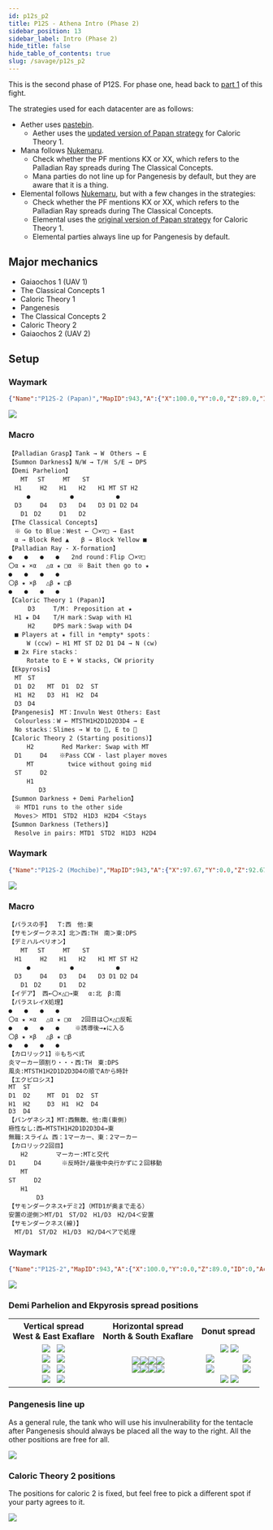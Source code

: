 ```yaml
---
id: p12s_p2
title: P12S - Athena Intro (Phase 2)
sidebar_position: 13
sidebar_label: Intro (Phase 2)
hide_title: false
hide_table_of_contents: true
slug: /savage/p12s_p2
---
```




This is the second phase of P12S. For phase one, head back to [part 1](/savage/p12s_p1) of this fight.

The strategies used for each datacenter are as follows:
- Aether uses [pastebin](https://pastebin.com/gc93tBFY).
  - Aether uses the [updated version of Papan strategy](https://ff14.toolboxgaming.space/?id=286982839316861&preview=1) for Caloric Theory 1.
- Mana follows [Nukemaru](https://www.youtube.com/watch?v=5c3-Rinh6lA).
  - Check whether the PF mentions KX or XX, which refers to the Palladian Ray spreads during The Classical Concepts.
  - Mana parties do not line up for Pangenesis by default, but they are aware that it is a thing.
- Elemental follows [Nukemaru](https://www.youtube.com/watch?v=5c3-Rinh6lA), but with a few changes in the strategies:
  - Check whether the PF mentions KX or XX, which refers to the Palladian Ray spreads during The Classical Concepts.
  - Elemental uses the [original version of Papan strategy](https://ff14.toolboxgaming.space/?id=845983862306861&preview=1) for Caloric Theory 1.
  - Elemental parties always line up for Pangenesis by default.

## Major mechanics
- Gaiaochos 1 (UAV 1)
- The Classical Concepts 1
- Caloric Theory 1
- Pangenesis
- The Classical Concepts 2
- Caloric Theory 2
- Gaiaochos 2 (UAV 2)

## Setup

<Tabs>
<TabItem value="Elemental" label="Elemental" default>

### Waymark

```json
{"Name":"P12S-2 (Papan)","MapID":943,"A":{"X":100.0,"Y":0.0,"Z":89.0,"ID":0,"Active":true},"B":{"X":104.0,"Y":0.0,"Z":93.0,"ID":1,"Active":true},"C":{"X":100.0,"Y":0.0,"Z":97.0,"ID":2,"Active":true},"D":{"X":96.0,"Y":0.0,"Z":93.0,"ID":3,"Active":true},"One":{"X":99.0,"Y":0.0,"Z":81.0,"ID":6,"Active":true},"Two":{"X":113.0,"Y":0.0,"Z":93.0,"ID":5,"Active":true},"Three":{"X":119.0,"Y":0.0,"Z":91.0,"ID":7,"Active":true},"Four":{"X":87.0,"Y":0.0,"Z":93.0,"ID":4,"Active":true}}
```

<img src={markers_papan} />

### Macro

    【Palladian Grasp】Tank → W　Others → E
    【Summon Darkness】N/W → T/H　S/E → DPS
    【Demi Parhelion】
    　　MT　 ST　　　MT　　ST　
    　H1　　　H2　　H1　　H2　　H1 MT ST H2
    　　　●　　　　　　 ●　　　　　　　●
    　D3　　　D4　　D3　　D4　　D3 D1 D2 D4
    　　D1　D2　　　D1　　D2　
    【The Classical Concepts】
    　※ Go to Blue：West ← 〇×▽□ → East
    　α → Block Red ▲　　β → Block Yellow ■
    【Palladian Ray - X-formation】
    ●　　●　　●　　●　　2nd round：Flip 〇×▽□
    〇α ★ ×α 　△α ★ □α　※ Bait then go to ★
    ●　　●　　●　　●
    〇β ★ ×β　 △β ★ □β
    ●　　●　　●　　●
    【Caloric Theory 1 (Papan)】
    　　  D3　　　T/M： Preposition at ★　
    　H1 ★ D4　  T/H mark：Swap with H1
    　　  H2　　　DPS mark：Swap with D4
    　■ Players at ★ fill in *empty* spots：
    　　　W (ccw) ← H1 MT ST D2 D1 D4 → N (cw)
    　■ 2x Fire stacks：
    　　　Rotate to E + W stacks, CW priority
    【Ekpyrosis】
    　MT　ST
    　D1　D2　　MT  D1  D2  ST
    　H1　H2　　D3  H1  H2  D4
    　D3　D4
    【Pangenesis】　MT：Invuln West Others: East
    　Colourless：W ← MTSTH1H2D1D2D3D4 → E
    　No stacks：Slimes → W to , E to 
    【Caloric Theory 2 (Starting positions)】
    　　　H2　　　　 Red Marker: Swap with MT
    　D1　　　D4　　※Pass CCW - last player moves
    　　　MT　　　　　 twice without going mid
    　ST　　　D2
    　　　H1
    　　　　　D3
    【Summon Darkness + Demi Parhelion】
    　※ MTD1 runs to the other side
    　Moves＞ MTD1　STD2　H1D3　H2D4 ＜Stays
    【Summon Darkness (Tethers)】
    　Resolve in pairs: MTD1　STD2　H1D3　H2D4


</TabItem>

<TabItem value="Mana" label="Mana">

### Waymark

```json
{"Name":"P12S-2 (Mochibe)","MapID":943,"A":{"X":97.67,"Y":0.0,"Z":92.67,"ID":0,"Active":true},"B":{"X":102.33,"Y":0.0,"Z":92.67,"ID":1,"Active":true},"C":{"X":102.33,"Y":0.0,"Z":97.33,"ID":2,"Active":true},"D":{"X":97.67,"Y":0.0,"Z":97.33,"ID":3,"Active":true},"One":{"X":99.0,"Y":0.0,"Z":81.0,"ID":4,"Active":true},"Two":{"X":119.0,"Y":0.0,"Z":91.0,"ID":5,"Active":true},"Three":{"X":105.67,"Y":0.0,"Z":101.0,"ID":6,"Active":true},"Four":{"X":94.33,"Y":0.0,"Z":101.0,"ID":7,"Active":true}}
```

<img src={markers_mochibe} />

### Macro

    【パラスの手】  T:西　他:東
    【サモンダークネス】北＞西:TH　南＞東:DPS
    【デミハルペリオン】
    　　MT　 ST　　　MT　　ST　
    　H1　　　H2　　H1　　H2　　H1 MT ST H2
    　　　●　　　　　　 ●　　　　　　　●
    　D3　　　D4　　D3　　D4　　D3 D1 D2 D4
    　　D1　D2　　　D1　　D2　
    【イデア】 西←〇×△□→東　 α:北　β:南
    【パラスレイX処理】
    ●　　●　　●　　●
    〇α ★ ×α 　△α ★ □α　 2回目は〇×△□反転
    ●　　●　　●　　●　　 ※誘導後→★に入る
    〇β ★ ×β　 △β ★ □β
    ●　　●　　●　　●
    【カロリック1】※もちべ式
    炎マーカー頭割り・・・西:TH　東:DPS
    風炎:MTSTH1H2D1D2D3D4の順でAから時計
    【エクピロシス】
    MT  ST
    D1  D2　   MT  D1  D2  ST　
    H1  H2　   D3  H1  H2  D4   
    D3  D4
    【パンゲネシス】MT:西無敵、他:南(東側)
    極性なし:西←MTSTH1H2D1D2D3D4→東
    無職:スライム 西：1マーカー、東：2マーカー
    【カロリック2回目】
    　　H2　　　　 マーカー:MTと交代
    D1　　　D4　    ※反時計/最後中央行かずに２回移動
    　　MT　　　 　
    ST　　　D2
    　　H1
    　　　 　D3
    【サモンダークネス+デミ2】（MTD1が奥まで走る）
    安置の逆側＞MT/D1　ST/D2　H1/D3　H2/D4＜安置
    【サモンダークネス(線)】
    　MT/D1　ST/D2　H1/D3　H2/D4ペアで処理

</TabItem>

<TabItem value="Aether" label="Aether">

### Waymark

```json
{"Name":"P12S-2","MapID":943,"A":{"X":100.0,"Y":0.0,"Z":89.0,"ID":0,"Active":true},"B":{"X":104.0,"Y":0.0,"Z":93.0,"ID":1,"Active":true},"C":{"X":100.0,"Y":0.0,"Z":97.0,"ID":2,"Active":true},"D":{"X":96.0,"Y":0.0,"Z":93.0,"ID":3,"Active":true},"One":{"X":87.0,"Y":0.0,"Z":93.0,"ID":4,"Active":true},"Two":{"X":113.0,"Y":0.0,"Z":93.0,"ID":5,"Active":true},"Three":{"X":92.0,"Y":0.0,"Z":92.0,"ID":6,"Active":true},"Four":{"X":108.0,"Y":0.0,"Z":92.0,"ID":7,"Active":true}}
```

<img src={markers_papan_na} />

### Demi Parhelion and Ekpyrosis spread positions

<table>
    <tr>
        <th>Vertical spread<br />West & East Exaflare</th>
        <th>Horizontal spread<br />North & South Exaflare</th>
        <th>Donut spread</th>
    </tr>
    <tr>
        <td><center><img src={D1} />&nbsp;&nbsp;&nbsp;<img src={D2} /><br /><img src={MT} />&nbsp;&nbsp;&nbsp;<img src={OT} /><br /><img src={H1} />&nbsp;&nbsp;&nbsp;<img src={H2} /><br /><img src={D3} />&nbsp;&nbsp;&nbsp;<img src={D4} /></center></td>
        <td><center><img src={D1} /><img src={MT} /><img src={OT} /><img src={D2} /><br /><img src={D3} /><img src={H1} /><img src={H2} /><img src={D4} /></center></td>
        <td><center>&nbsp;<img src={MT} />&nbsp;<img src={OT} /><br /><img src={D1} />&nbsp;&nbsp;&nbsp;&nbsp;&nbsp;&nbsp;&nbsp;&nbsp;&nbsp;&nbsp;&nbsp;&nbsp;&nbsp;<img src={D2} /><br /><img src={H1} />&nbsp;&nbsp;&nbsp;&nbsp;&nbsp;&nbsp;&nbsp;&nbsp;&nbsp;&nbsp;&nbsp;&nbsp;&nbsp;<img src={H2} /><br />&nbsp;<img src={D3} />&nbsp;<img src={D4} /></center></td>
    </tr>
</table>


### Pangenesis line up

As a general rule, the tank who will use his invulnerability for the tentacle after Pangenesis should always be placed all the way to the right. All the other positions are free for all.

<img src={markers_conga_line_setup} />


### Caloric Theory 2 positions

The positions for caloric 2 is fixed, but feel free to pick a different spot if your party agrees to it.

<img src={markers_caloric_two_setup} />

</TabItem>

</Tabs>